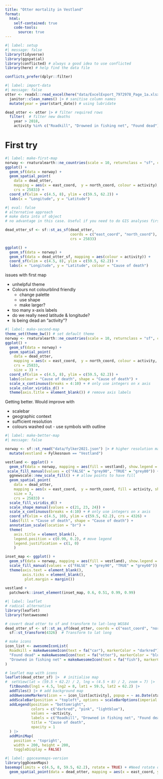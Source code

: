 ```yaml
---
title: "Otter mortality in Vestland"
format: 
  html:
    self-contained: true
    code-tools: 
      source: true
---
```


<!-- This assignment builds upon one of the tasks in the map-making datalab. -->

<!-- Landa and Guidos [(2020)](https://doi.org/10.1111/csp2.208) explore causes of otter (_Lutra lutra_) mortality in Hordaland Fylke, where otter recently re-established after being extirpated by hunting. This paper (based on a Master's thesis) includes data up to 2018. -->

<!-- File ExcelExport_7972978_Page_1a.xlsx contains data on otter sightings in Vestland (the file was downloaded from https://artsobservasjoner.no/ and edited slightly to remove an invalid character). -->

<!-- Import the data and make a publication quality figure showing otter deaths from 2019 to the present. -->

<!-- Relevant columns are "East Coord",	"North Coord", "Start Date", and "activity".  -->
<!-- The coordinates UTM coordinates (UTM zone 33N, EPSG code 25833). -->

<!-- Relevant activities are "Roadkill", "Drowned in fishing net", and "Found dead". -->


```r
#| label: setup
#| message: false
library(tidyverse)
library(ggspatial)
library(conflicted) # always a good idea to use conflicted
library(here) # help find the data file

conflicts_prefer(dplyr::filter)
```

```r
#| label: import-data
#| message: false
otter <- readxl::read_excel(here("data/ExcelExport_7972978_Page_1a.xlsx"), skip = 2, sheet = "Export")|> # find the data rectangle with skip
  janitor::clean_names() |> # sanitise column names
  mutate(year = year(start_date)) # using lubridate

dead_otter <- otter |> # filter required rows
  filter(  # filter new deaths
    year > 2018,
    activity %in% c("Roadkill", "Drowned in fishing net", "Found dead"))

```

# First try

```r
#| label: make-first-map
norway <- rnaturalearth::ne_countries(scale = 10, returnclass = "sf", country = "Norway")
ggplot() +
  geom_sf(data = norway) +
  geom_spatial_point(
    data = dead_otter, 
    mapping = aes(x = east_coord,  y = north_coord, colour = activity), 
    crs = 25833) +
  coord_sf(xlim = c(4.5, 8), ylim = c(59.5, 62.2)) +
  labs(x = "Longitude", y = "Latitude")
```


```r
#| eval: false
# alternative approach
# make data into sf object 
# no advantage in this case. Useful if you need to do GIS analyses first

dead_otter_sf <- sf::st_as_sf(dead_otter, 
                              coords = c("east_coord", "north_coord"), 
                              crs = 25833)

ggplot() +
  geom_sf(data = norway) +
  geom_sf(data = dead_otter_sf, mapping = aes(colour = activity)) +
  coord_sf(xlim = c(4.5, 8), ylim = c(59.5, 62.2)) +
  labs(x = "Longitude", y = "Latitude", colour = "Cause of death")
```
issues with first map

- unhelpful theme
- Colours not colourblind friendly
  - change palette
  - use shape
  - make larger?
- too many x-axis labels
- do we really need latitude & longitude?
- Is being dead an "activity"?

```r
#| label: make-second-map
theme_set(theme_bw()) # set default theme
norway <- rnaturalearth::ne_countries(scale = 10, returnclass = "sf", country = "Norway")
ggplot() +
  geom_sf(data = norway) +
  geom_spatial_point(
    data = dead_otter, 
    mapping = aes(x = east_coord,  y = north_coord, colour = activity, shape = activity), 
    crs = 25833, 
    size = 3) +
  coord_sf(xlim = c(4.5, 8), ylim = c(59.5, 62.2)) +
  labs(colour = "Cause of death", shape = "Cause of death") +
  scale_x_continuous(breaks = 4:10) + # only use integers on x axis
  scale_color_viridis_d() +
  theme(axis.title = element_blank()) # remove axis labels
```
Getting better. Would improve with

- scalebar
- geographic context
- sufficient resolution
- colours washed out - use symbols with outline

```r
#| label: make-better-map
#| message: false

norway <- sf::st_read("data/fylker2021.json") |> # higher resolution map
  mutate(vestland = Fylkesnavn == "Vestland")

vestland <- ggplot() +
  geom_sf(data = norway, mapping = aes(fill = vestland), show.legend = FALSE) +
 scale_fill_manual(values = c("FALSE" = "grey90", "TRUE" = "grey80")) +
  ggnewscale::new_scale_fill() + # allow points to have fill
  geom_spatial_point(
    data = dead_otter, 
    mapping = aes(x = east_coord,  y = north_coord, fill = activity, shape = activity), # using fill because using shapes > 20 
    size = 3,
    crs = 25833) +
  scale_fill_viridis_d() +
  scale_shape_manual(values = c(21, 23, 24)) +
  scale_x_continuous(breaks = 4:10) + # only use integers on x axis
  coord_sf(xlim = c(4.5, 10), ylim = c(59.5, 62.2), crs = 4326) +
  labs(fill = "Cause of death", shape = "Cause of death") +
  annotation_scale(location = "br") +
  theme(
    axis.title = element_blank(),
    legend.position = c(0.99, 0.2), # move legend
    legend.justification = c(1, 0)
    )

inset_map <- ggplot() +
  geom_sf(data = norway, mapping = aes(fill = vestland), show.legend = FALSE) +
  scale_fill_manual(values = c("FALSE" = "grey90", "TRUE" = "grey60")) +
  theme(axis.text = element_blank(), 
        axis.ticks = element_blank(), 
         plot.margin = margin())
  
vestland +
  patchwork::inset_element(inset_map, 0.6, 0.51, 0.99, 0.99)
```

```r
#| label: leaflet
# radical alternative
library(leaflet)
library(fontawesome)

# covert dead otter to sf and transform to lat-long WGS84
dead_otter_sf <- sf::st_as_sf(dead_otter, coords = c("east_coord", "north_coord"), crs = 25833) |> 
  sf::st_transform(4326)  # Transform to lat long

# make icons
icon_list <- awesomeIconList(
  Roadkill = makeAwesomeIcon(text = fa("car"), markerColor = "darkred"),
  "Found dead" = makeAwesomeIcon(text = fa("otter"), markerColor = "blue"),
  "Drowned in fishing net" = makeAwesomeIcon(text = fa("fish"), markerColor = "pink")
)

# leaflet map with icons
leaflet(dead_otter_sf) |>  # initialise map
#  setView(lat = (59.5 + 62.2) / 2, lng = (4.5 + 8) / 2, zoom = 7) |> 
  fitBounds(lng1 = 4.5, lng2 = 8, lat1 = 59.5, lat2 = 62.2) |> 
  addTiles() |> # add background map
  addAwesomeMarkers(icon = ~ icon_list[activity], popup = ~ as.Date(start_date)) |> 
  addScaleBar(position = "topleft", options = scaleBarOptions(imperial = FALSE)) |> 
  addLegend(position = "bottomright",
            colors = c("darkred", "pink", "lightblue"),
            values = ~activity,
            labels = c("Roadkill", "Drowned in fishing net", "Found dead"),
            title = "Cause of death",
            opacity = 1
  ) |> 
  addMiniMap(
    position = 'topright', 
    width = 200, height = 200,
    toggleDisplay = FALSE)

```
```r
#| label: ggoceanmaps-version
library(ggOceanMaps)
basemap(limits = c(4.5, 8, 59.5, 62.2), rotate = TRUE) + #Need rotate or slopes
  geom_spatial_point(data = dead_otter, mapping = aes(x = east_coord, y = north_coord, colour = activity), crs = 25833)
```

